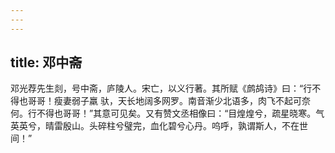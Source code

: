 ```yaml
---
---
---
```

title: 邓中斋
---




邓光荐先生剡，号中斋，庐陵人。宋亡，以义行著。其所赋《鹧鸪诗》曰：“行不得也哥哥！瘦妻弱子羸 驮，天长地阔多网罗。南音渐少北语多，肉飞不起可奈何。行不得也哥哥！”其意可见矣。又有赞文丞相像曰：“目煌煌兮，疏星晓寒。气英英兮，晴雷殷山。头碎柱兮璧完，血化碧兮心丹。呜呼，孰谓斯人，不在世间！”